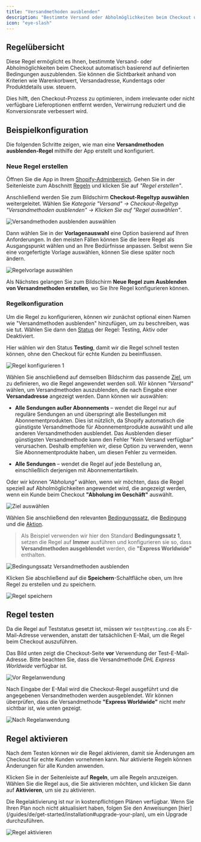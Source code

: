 ```yaml
---
title: "Versandmethoden ausblenden"
description: "Bestimmte Versand oder Abholmöglichkeiten beim Checkout unter gegebenen Bedingungen ausblenden."
icon: "eye-slash"
---
```


## Regelübersicht

Diese Regel ermöglicht es Ihnen, bestimmte Versand- oder Abholmöglichkeiten beim Checkout automatisch basierend auf definierten Bedingungen auszublenden. Sie können die Sichtbarkeit anhand von Kriterien wie Warenkorbwert, Versandadresse, Kundentags oder Produktdetails usw. steuern.

Dies hilft, den Checkout-Prozess zu optimieren, indem irrelevante oder nicht verfügbare Lieferoptionen entfernt werden, Verwirrung reduziert und die Konversionsrate verbessert wird.

## Beispielkonfiguration

Die folgenden Schritte zeigen, wie man eine **Versandmethoden ausblenden-Regel** mithilfe der App erstellt und konfiguriert.

### Neue Regel erstellen

Öffnen Sie die App in Ihrem [Shopify-Adminbereich](/guides/de/get-started/installation#go-to-the-app). Gehen Sie in der Seitenleiste zum Abschnitt [Regeln](/guides/de/get-started/quickstart#create-a-sample-rule) und klicken Sie auf _"Regel erstellen"_.

Anschließend werden Sie zum Bildschirm **Checkout-Regeltyp auswählen** weitergeleitet. Wählen Sie _Kategorie "Versand" → Checkout-Regeltyp "Versandmethoden ausblenden" → Klicken Sie auf "Regel auswählen"_.

<img
  src="/images/essentials/shipping/select-hide-shipping-methods.webp"
  alt="Versandmethoden ausblenden auswählen"
/>

Dann wählen Sie in der **Vorlagenauswahl** eine Option basierend auf Ihren Anforderungen. In den meisten Fällen können Sie die leere Regel als Ausgangspunkt wählen und an Ihre Bedürfnisse anpassen. Selbst wenn Sie eine vorgefertigte Vorlage auswählen, können Sie diese später noch ändern.

<img
  src="/images/essentials/shipping/select-rule-template-hide-shipping-methods.webp"
  alt="Regelvorlage auswählen"
/>

Als Nächstes gelangen Sie zum Bildschirm **Neue Regel zum Ausblenden von Versandmethoden erstellen**, wo Sie Ihre Regel konfigurieren können.

### Regelkonfiguration

Um die Regel zu konfigurieren, können wir zunächst optional einen Namen wie "Versandmethoden ausblenden" hinzufügen, um zu beschreiben, was sie tut. Wählen Sie dann den [Status](/guides/de/get-started/concepts#status) der Regel: Testing, Aktiv oder Deaktiviert.

Hier wählen wir den Status **Testing**, damit wir die Regel schnell testen können, ohne den Checkout für echte Kunden zu beeinflussen.

<img
  src="/images/essentials/shipping/rule-configure-1-hide-shipping-methods.webp"
  alt="Regel konfigurieren 1"
/>

Wählen Sie anschließend auf demselben Bildschirm das passende [Ziel](/guides/de/get-started/concepts#target), um zu definieren, wo die Regel angewendet werden soll. Wir können _"Versand"_ wählen, um Versandmethoden auszublenden, die nach Eingabe einer **Versandadresse** angezeigt werden. Dann können wir auswählen:

- **Alle Sendungen außer Abonnements** – wendet die Regel nur auf reguläre Sendungen an und überspringt alle Bestellungen mit Abonnementprodukten. Dies ist nützlich, da Shopify automatisch die günstigste Versandmethode für Abonnementprodukte auswählt und alle anderen Versandmethoden ausblendet. Das Ausblenden dieser günstigsten Versandmethode kann den Fehler "Kein Versand verfügbar" verursachen. Deshalb empfehlen wir, diese Option zu verwenden, wenn Sie Abonnementprodukte haben, um diesen Fehler zu vermeiden.

- **Alle Sendungen** – wendet die Regel auf jede Bestellung an, einschließlich derjenigen mit Abonnementartikeln.

Oder wir können _"Abholung"_ wählen, wenn wir möchten, dass die Regel speziell auf Abholmöglichkeiten angewendet wird, die angezeigt werden, wenn ein Kunde beim Checkout **"Abholung im Geschäft"** auswählt.

<img src="/images/essentials/shipping/select-target.webp" alt="Ziel auswählen" />

Wählen Sie anschließend den relevanten [Bedingungssatz](/guides/de/get-started/concepts#condition-set), die [Bedingung](/guides/de/get-started/concepts#conditions-when) und die [Aktion](/guides/de/get-started/concepts#action-what).

> Als Beispiel verwenden wir hier den Standard **Bedingungssatz 1**, setzen die Regel auf **Immer** ausführen und konfigurieren sie so, dass **Versandmethoden ausgeblendet** werden, die **"Express Worldwide"** enthalten.

<img
  src="/images/essentials/shipping/condition-set-hide-shipping-methods.webp"
  alt="Bedingungssatz Versandmethoden ausblenden"
/>

Klicken Sie abschließend auf die <b>Speichern</b>-Schaltfläche oben, um Ihre Regel zu erstellen und zu speichern.

<img src="/images/shared/save-rule.webp" alt="Regel speichern" />

## Regel testen

Da die Regel auf Teststatus gesetzt ist, müssen wir `test@testing.com` als E-Mail-Adresse verwenden, anstatt der tatsächlichen E-Mail, um die Regel beim Checkout auszuführen.

<Warning>
  Das Bild unten zeigt die Checkout-Seite <b>vor</b> Verwendung der Test-E-Mail-Adresse. Bitte beachten Sie, dass die Versandmethode <i>DHL Express Worldwide</i> verfügbar ist.
</Warning>

<img
  src="/images/essentials/shipping/before-rule-apply-shipping-methods.webp"
  alt="Vor Regelanwendung"
/>

Nach Eingabe der E-Mail wird die Checkout-Regel ausgeführt und die angegebenen Versandmethoden werden ausgeblendet. Wir können überprüfen, dass die Versandmethode **"Express Worldwide"** nicht mehr sichtbar ist, wie unten gezeigt.

<img
  src="/images/essentials/shipping/after-rule-apply-hide-shipping-methods.webp"
  alt="Nach Regelanwendung"
/>

## Regel aktivieren

Nach dem Testen können wir die Regel aktivieren, damit sie Änderungen am Checkout für echte Kunden vornehmen kann. Nur aktivierte Regeln können Änderungen für alle Kunden anwenden.

Klicken Sie in der Seitenleiste auf **Regeln**, um alle Regeln anzuzeigen. Wählen Sie die Regel aus, die Sie aktivieren möchten, und klicken Sie dann auf **Aktivieren**, um sie zu aktivieren.

<Warning>
  Die Regelaktivierung ist nur in kostenpflichtigen Plänen verfügbar. Wenn Sie Ihren Plan noch nicht aktualisiert haben, folgen Sie den Anweisungen [hier](/guides/de/get-started/installation#upgrade-your-plan), um ein Upgrade durchzuführen.
</Warning>

<img
  src="/images/essentials/shipping/activate-the-rule-hide-shipping-methods.webp"
  alt="Regel aktivieren"
/>
